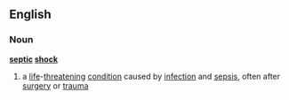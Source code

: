 ==English==
===Noun===
{{wikipedia}}
'''[[septic]] [[shock]]'''
# a [[life]]-[[threatening]] [[condition]] caused by [[infection]] and [[sepsis]], often after [[surgery]] or [[trauma]]
